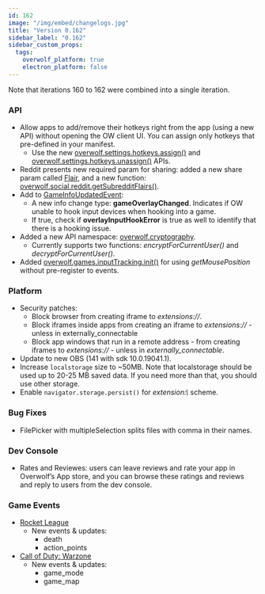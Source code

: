 ```yaml
---
id: 162
image: "/img/embed/changelogs.jpg"
title: "Version 0.162"
sidebar_label: "0.162"
sidebar_custom_props:
  tags:
    overwolf_platform: true
    electron_platform: false
---
```


Note that iterations 160 to 162 were combined into a single iteration.  

### API

* Allow apps to add/remove their hotkeys right from the app (using a new API) without opening the OW client UI. You can assign only hotkeys that pre-defined in your manifest.
  * Use the new [overwolf.settings.hotkeys.assign()](/api/settings/hotkeys#assignhotkey-callback) and  [overwolf.settings.hotkeys.unassign()](/api/settings/hotkeys#unassignhotkey-callback) APIs.
* Reddit presents new required param for sharing: added a new share param called [Flair](/api/social/reddit#flair-object),  and a new function: [overwolf.social.reddit.getSubredditFlairs()](/api/social/reddit#getsubredditflairssubredditname-callback).
* Add to [GameInfoUpdatedEvent](/api/games#gameinfoupdatedevent-object):  
  * A new info change type: **gameOverlayChanged**.  Indicates if OW unable to hook input devices when hooking into a game.
  * If true, check if **overlayInputHookError** is true as well to identify that there is a hooking issue.
* Added a new API namespace: [overwolf.cryptography](/api/cryptography).
  * Currently supports two functions: *encryptForCurrentUser()* and *decryptForCurrentUser()*.
* Added [overwolf.games.inputTracking.init()](/api/games/input-tracking#initcallback) for using *getMousePosition* without pre-register to events.

### Platform
 
* Security patches:
  * Block browser from creating iframe to *extensions://*.
  * Block iframes inside apps from creating an iframe to *extensions://* - unless in externally_connectable
  * Block app windows that run in a remote address - from creating iframes to *extensions://* - unless in *externally_connectable*.
* Update to new OBS (141 with sdk 10.0.19041.1).
* Increase `localstorage` size to ~50MB. Note that localstorage should be used up to 20-25 MB saved data. If you need more than that, you should use other storage.
* Enable `navigator.storage.persist()` for *extension:\\* scheme.

### Bug Fixes

* FilePicker with multipleSelection splits files with comma in their names.

### Dev Console

* Rates and Reviewes: users can leave reviews and rate your app in Overwolf’s App store, and you can browse these ratings and reviews and reply to users from the dev console.

### Game Events

* [Rocket League](/api/live-game-data/supported-games/rocket-league)
  * New events & updates:
    * death
    * action_points
* [Call of Duty: Warzone](/api/live-game-data/supported-games/call-of-duty-warzone-caldera)
  * New events & updates:
    * game_mode
    * game_map

